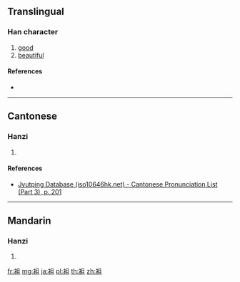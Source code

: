 {{character info/new}}
==Translingual==

===Han character===
{{Han char|rn=145|rad=衣|as=05|sn=11|four=37210|canj=LBM|ids=⿰衤且}}

# [[good]]
# [[beautiful]]

====References====
* {{Han ref|kx=1114.110|dkj=34185|hdz=53083.010|uh=8893|ud=34963|bh=D7C3|bd=55235}}

----

==Cantonese==

===Hanzi===
{{yue-hanzi|jyut=[[zeoi6]]|y=jeui6}}

# {{defn|lang=yue|sort=衣05}}

====References====
* [http://www.iso10646hk.net/jp/document/download.jsp Jyutping Database (iso10646hk.net) - Cantonese Pronunciation List (Part 3), p. 201]

----

==Mandarin==

===Hanzi===
{{cmn-hanzi|pin=[[jǔ]] ([[ju3]]), [[jiě]] ([[jie3]])|wg=chü<sup>3</sup>, chieh<sup>3</sup>}}

# {{defn|lang=cmn|sort=衣05}}

[[fr:袓]]
[[mg:袓]]
[[ja:袓]]
[[pl:袓]]
[[th:袓]]
[[zh:袓]]